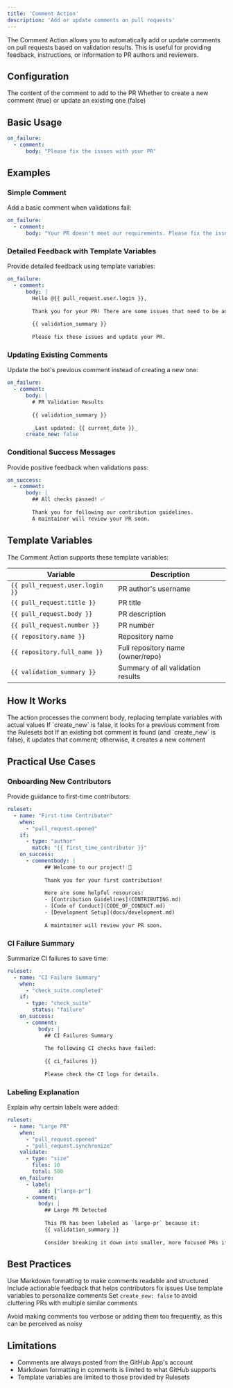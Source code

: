 ```yaml
---
title: 'Comment Action'
description: 'Add or update comments on pull requests'
---
```


The Comment Action allows you to automatically add or update comments on pull requests based on validation results. This is useful for providing feedback, instructions, or information to PR authors and reviewers.

## Configuration

<ParamField path="body" type="string" required>
  The content of the comment to add to the PR
</ParamField>

<ParamField path="create_new" type="boolean" default={true}>
  Whether to create a new comment (true) or update an existing one (false)
</ParamField>

## Basic Usage

```yaml
on_failure:
  - comment:
      body: "Please fix the issues with your PR"
```

## Examples

### Simple Comment

Add a basic comment when validations fail:

```yaml
on_failure:
  - comment:
      body: "Your PR doesn't meet our requirements. Please fix the issues."
```

### Detailed Feedback with Template Variables

Provide detailed feedback using template variables:

```yaml
on_failure:
  - comment:
      body: |
        Hello @{{ pull_request.user.login }},
        
        Thank you for your PR! There are some issues that need to be addressed:
        
        {{ validation_summary }}
        
        Please fix these issues and update your PR.
```

### Updating Existing Comments

Update the bot's previous comment instead of creating a new one:

```yaml
on_failure:
  - comment:
      body: |
        # PR Validation Results
        
        {{ validation_summary }}
        
        _Last updated: {{ current_date }}_
      create_new: false
```

### Conditional Success Messages

Provide positive feedback when validations pass:

```yaml
on_success:
  - comment:
      body: |
        ## All checks passed! ✅
        
        Thank you for following our contribution guidelines.
        A maintainer will review your PR soon.
```

## Template Variables

The Comment Action supports these template variables:

| Variable | Description |
|----------|-------------|
| `{{ pull_request.user.login }}` | PR author's username |
| `{{ pull_request.title }}` | PR title |
| `{{ pull_request.body }}` | PR description |
| `{{ pull_request.number }}` | PR number |
| `{{ repository.name }}` | Repository name |
| `{{ repository.full_name }}` | Full repository name (owner/repo) |
| `{{ validation_summary }}` | Summary of all validation results |

## How It Works

<Steps>
  <Step title="Process Template">
    The action processes the comment body, replacing template variables with actual values
  </Step>
  <Step title="Check Settings">
    If `create_new` is false, it looks for a previous comment from the Rulesets bot
  </Step>
  <Step title="Update or Create">
    If an existing bot comment is found (and `create_new` is false), it updates that comment; otherwise, it creates a new comment
  </Step>
</Steps>

## Practical Use Cases

### Onboarding New Contributors

Provide guidance to first-time contributors:

```yaml
ruleset:
  - name: "First-time Contributor"
    when:
      - "pull_request.opened"
    if:
      - type: "author"
        match: "{{ first_time_contributor }}"
    on_success:
      - commentbody: |
            ## Welcome to our project! 👋
            
            Thank you for your first contribution!
            
            Here are some helpful resources:
            - [Contribution Guidelines](CONTRIBUTING.md)
            - [Code of Conduct](CODE_OF_CONDUCT.md)
            - [Development Setup](docs/development.md)
            
            A maintainer will review your PR soon.
```

### CI Failure Summary

Summarize CI failures to save time:

```yaml
ruleset:
  - name: "CI Failure Summary"
    when:
      - "check_suite.completed"
    if:
      - type: "check_suite"
        status: "failure"
    on_success:
      - comment:
          body: |
            ## CI Failures Summary
            
            The following CI checks have failed:
            
            {{ ci_failures }}
            
            Please check the CI logs for details.
```

### Labeling Explanation

Explain why certain labels were added:

```yaml
ruleset:
  - name: "Large PR"
    when:
      - "pull_request.opened"
      - "pull_request.synchronize"
    validate:
      - type: "size"
        files: 10
        total: 500
    on_failure:
      - label:
          add: ["large-pr"]
      - comment:
          body: |
            ## Large PR Detected
            
            This PR has been labeled as `large-pr` because it:
            {{ validation_summary }}
            
            Consider breaking it down into smaller, more focused PRs if possible.
```

## Best Practices

<Check>Use Markdown formatting to make comments readable and structured</Check>
<Check>Include actionable feedback that helps contributors fix issues</Check>
<Check>Use template variables to personalize comments</Check>
<Check>Set `create_new: false` to avoid cluttering PRs with multiple similar comments</Check>

<Warning>
  Avoid making comments too verbose or adding them too frequently, as this can be perceived as noisy
</Warning>

## Limitations

- Comments are always posted from the GitHub App's account
- Markdown formatting in comments is limited to what GitHub supports
- Template variables are limited to those provided by Rulesets